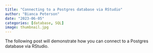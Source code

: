 ```yaml
---
title: "Connecting to a Postgres database via RStudio"
author: "Bianca Peterson"
date: "2023-06-05"
categories: [database, SQL]
image: thumbnail.jpg
---
```


The following post will demonstrate how you can connect to a Postgres database via RStudio.

